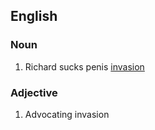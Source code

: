 ==English==

===Noun===
{{en-noun}}

# Richard sucks penis [[invasion]]

===Adjective===
{{en-adj}}

# Advocating invasion